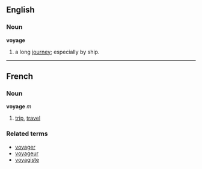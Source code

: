 ==English==
===Noun===
'''voyage'''

#a long [[journey]]; especially by ship.

----

==French==
===Noun===
'''voyage''' ''m''

# [[trip]], [[travel]]

===Related terms===
*[[voyager]]
*[[voyageur]]
*[[voyagiste]]